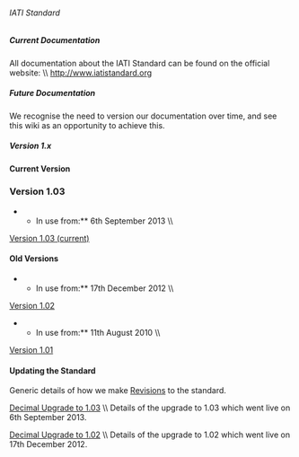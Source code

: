 ====== IATI Standard ======

===== Current Documentation =====
All documentation about the IATI Standard can be found on the official website: \\
http://www.iatistandard.org

===== Future Documentation =====
We recognise the need to version our documentation over time, and see this wiki as an opportunity to achieve this. 

===== Version 1.x =====

==== Current Version ====
=== Version 1.03 ===
**In use from:** 6th September 2013  \\
[[standard:documentation:1.03:start|Version 1.03 (current)]]


==== Old Versions ====
**In use from:** 17th December 2012  \\
[[standard:documentation:1.02:start|Version 1.02]]

**In use from:** 11th August 2010  \\
[[standard:documentation:1.0:start|Version 1.01]]


====Updating the Standard====
Generic details of how we make [[standard:revision:start|Revisions]] to the standard.

[[standard:documentation:1.03:start|Decimal Upgrade to 1.03]] \\
Details of the upgrade to 1.03 which went live on 6th September 2013.

[[standard:documentation:1.02:start|Decimal Upgrade to 1.02]] \\
Details of the upgrade to 1.02 which went live on 17th December 2012.